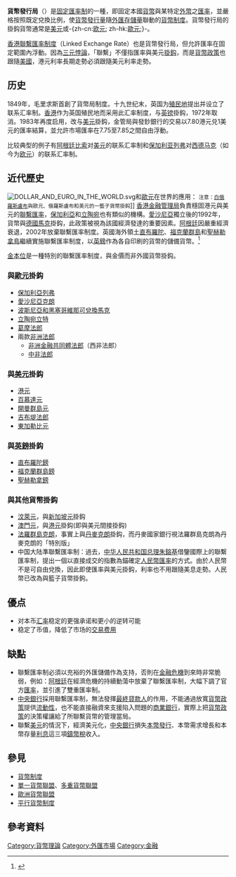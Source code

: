 {{roughtranslation|time=2019-07-18T14:27:14+00:00}}
{{NoteTA |G1=Economics 
|T=zh-hk:貨幣發行局;zh-tw:聯繫匯率制
|1=zh-cn:三元悖论;zh-tw:不可能的三位一體;zh-hant:三元悖論
|2=zh-hk:貨幣發行局;貨幣發行局=>zh-tw:聯繫匯率制
}}
'''貨幣發行局'''（{{lang-en|Currency Board}}）是[[固定匯率制|固定匯率制]]的一種，即固定本國[[貨幣|貨幣]]與某特定[[外幣|外幣]]之[[匯率|匯率]]，並嚴格按照既定兌換比例，使[[貨幣發行量|貨幣發行量]]隨[[外匯儲備|外匯存儲量]]聯動的[[貨幣制度|貨幣制度]]。貨幣發行局的掛鈎貨幣通常是[[美元|美元]]或-{zh-cn:[[欧元|欧元]]; zh-hk:[[歐元|歐元]];}-。

[[香港聯繫匯率制度|香港聯繫匯率制度]]（Linked Exchange Rate）也是貨幣發行局，但允許匯率在固定範圍內浮動。因為[[三元悖論|三元悖論]]，「聯繫」不僅指匯率與美元[[掛鈎|掛鈎]]，而是[[貨幣政策|貨幣政策]]也跟隨[[美國|美國]]，港元利率長期走勢必須跟隨美元利率走勢。

== 历史 ==
1849年，毛里求斯首創了貨幣局制度。十九世纪末，英国为[[殖民地|殖民地]]提出并设立了联系汇率制。[[香港|香港]]作为英国殖民地而采用此汇率制度，与[[英镑|英镑]]掛鈎，1972年取消。1983年再度启用，改与[[美元|美元]]掛鈎，金管局與發鈔銀行的交易以7.80港元兑1美元的匯率結算，並允許市場匯率在7.75至7.85之間自由浮動。

比较典型的例子有[[阿根廷比索|阿根廷比索]]对[[美元|美元]]的联系汇率制和[[保加利亚|保加利亚]][[列弗|列弗]]对[[西德马克|西德马克]]（如今为[[欧元|欧元]]）的联系汇率制。

== 近代歷史 ==
[[File:DOLLAR_AND_EURO_IN_THE_WORLD.svg|thumb]]和[[歐元|歐元]]在世界的應用：
{{Legend|#099811|美利堅合眾國}}
{{Legend|#99FF9E|美國以外使用美元地區}}
{{Legend|#999909|貨幣與美元掛鈎地區}}
{{Legend|#FFFF99|貨幣與美元以窄幅匯率掛鈎地區}}
{{Legend|#092D98|[[歐元區|歐元區]]}}
{{Legend|#98b3ff|歐元區以外使用歐元地區}}
{{Legend|#510999|貨幣與歐元掛鈎地區}}
{{Legend|#CC99FF|貨幣與歐元以窄幅匯率掛鈎地區}}
<small>注意：[[白俄羅斯盧布|白俄羅斯盧布]]與歐元、俄羅斯盧布和美元的一籃子貨幣掛鈎</small>]]
[[香港金融管理局|香港金融管理局]]負責穩固港元與美元的[[香港聯繫匯率制度|聯繫匯率]]，[[保加利亞|保加利亞]]和[[立陶宛|立陶宛]]也有類似的機構。[[愛沙尼亞|愛沙尼亞]]獨立後的1992年，貨幣與[[德國馬克|德國馬克]]掛鈎，此政策被視為該國經濟發達的重要因素。[[阿根廷|阿根廷]]因嚴重經濟衰退，2002年放棄聯繫匯率制度。英國海外領土[[直布羅陀|直布羅陀]]、[[福克蘭群島|福克蘭群島]]和[[聖赫勒拿島|聖赫勒拿島]]繼續實施聯繫匯率制度，以[[英鎊|英鎊]]作為各自印刷的貨幣的儲備貨幣。<ref>{{Cite web |url=http://www.stanford.edu/~rabushka/History%20Monetary%20Systems%20and%20Public%20Finances%201946%20to%202003.pdf |title=History of the * Monetary Systems and the Public Finances in the Bahamas, 1946-2003 |access-date=2010-03-28 |archive-date=2012-10-16 |archive-url=https://web.archive.org/web/20121016212705/http://www.stanford.edu/~rabushka/History%20Monetary%20Systems%20and%20Public%20Finances%201946%20to%202003.pdf |dead-url=no }}</ref>

[[金本位|金本位]]是一種特別的聯繫匯率制度，與金價而非外國貨幣掛鈎。

=== 與[[歐元|歐元]]掛鈎 ===
* [[保加利亞列弗|保加利亞列弗]]
* [[愛沙尼亞克朗|愛沙尼亞克朗]]
* [[波斯尼亞和黑塞哥維那可兌換馬克|波斯尼亞和黑塞哥維那可兌換馬克]]
* [[立陶宛立特|立陶宛立特]]
* [[葛摩法郎|葛摩法郎]]
* 兩款[[非洲法郎|非洲法郎]]
** [[非洲金融共同體法郎|非洲金融共同體法郎]]（西非法郎）
** [[中非法郎|中非法郎]]

=== 與[[美元|美元]]掛鈎 ===
* [[港元|港元]]
* [[百慕達元|百慕達元]]
* [[開曼群島元|開曼群島元]]
* [[吉布堤法郎|吉布堤法郎]]
* [[東加勒比元|東加勒比元]]

=== 與[[英鎊|英鎊]]掛鈎 ===
* [[直布羅陀鎊|直布羅陀鎊]]
* [[福克蘭群島鎊|福克蘭群島鎊]]
* [[聖赫勒拿鎊|聖赫勒拿鎊]]

=== 與其他貨幣掛鈎 ===
* [[汶萊元|汶萊元]]，與[[新加坡元|新加坡元]]掛鈎
* [[澳門元|澳門元]]，與[[港元|港元]]掛鈎(即與美元間接掛鈎)
* [[法羅群島克朗|法羅群島克朗]]，事實上與[[丹麥克朗|丹麥克朗]]掛鈎，而丹麥國家銀行視法羅群島克朗為丹麥克朗的「特別版」
* 中国大陆準聯繫匯率制：過去，[[中华人民共和国总理|中华人民共和国总理]][[朱鎔基|朱鎔基]]借鑒國際上的聯繫匯率制，提出一個以直接成交的指數為錨確定[[人民幣匯率|人民幣匯率]]的方式。由於人民幣不是可自由兌換，因此即使匯率與美元掛鈎，利率也不用跟隨美息走勢。人民幣已改為與籃子貨幣掛鉤。

== 優点 ==
* 对本币[[汇率|汇率]]稳定的更强承诺和更小的逆转可能
* 稳定了币值，降低了市场的[[交易费用|交易费用]]

== 缺點 ==
* 聯繫匯率制必須以充裕的外匯儲備作為支持，否則在[[金融危機|金融危機]]到來時非常脆弱，例如：[[阿根廷|阿根廷]]在經濟危機的持續動蕩中放棄了聯繫匯率制，大幅下調了官方[[匯率|匯率]]，並引進了雙重匯率制。
* [[中央銀行|中央銀行]]採用聯繫匯率制，無法發揮[[最終貸款人|最終貸款人]]的作用，不能通過放寬[[貨幣政策|貨幣政策]]提供[[流動性|流動性]]，也不能直接融資來支援陷入問題的[[商業銀行|商業銀行]]，實際上把[[貨幣政策|貨幣政策]]的決策權讓給了所聯繫貨幣的管理當局。
* 聯繫[[美元|美元]]的情況下，經濟美元化，[[中央銀行|中央銀行]]損失[[貨幣發行|本幣發行]]、本幣需求增長和本幣存量[[利息|利息]]這三項[[鑄幣稅|鑄幣稅]]收入。

== 參見 ==
* [[貨幣制度|貨幣制度]]
* [[單一貨幣聯盟|單一貨幣聯盟]]、[[多重貨幣聯盟|多重貨幣聯盟]]
* [[歐洲貨幣聯盟|歐洲貨幣聯盟]]
* [[平行貨幣制度|平行貨幣制度]]

== 參考資料 ==
{{reflist|2}}

[[Category:貨幣理論|Category:貨幣理論]]
[[Category:外匯市場|Category:外匯市場]]
[[Category:金融|Category:金融]]
